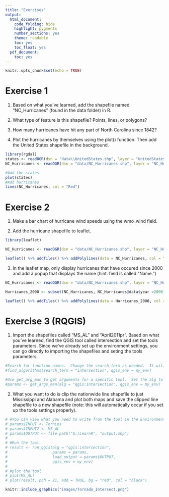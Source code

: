 ```yaml
---
title: "Exercises"
output:
  html_document:
    code_folding: hide
    highlight: pygments
    number_sections: yes
    theme: readable
    toc: yes
    toc_float: yes
  pdf_document:
    toc: yes
---
```


```r
knitr::opts_chunk$set(echo = TRUE)
```

# Exercise 1

1. Based on what you've learned, add the shapefile named "NC_Hurricanes" (found in the data folder) in R.

2. What type of feature is this shapefile?  Points, lines, or polygons?

3. How many hurricanes have hit any part of North Carolina since 1842?  

4. Plot the hurricanes by themselves using the plot() function.  Then add the United States shapefile in the background.
```r
library(rgdal)
states <- readOGR(dsn = "data\\UnitedStates.shp", layer = "UnitedStates", verbose = FALSE)
NC_Hurricanes <- readOGR(dsn = "data/NC_Hurricanes.shp", layer = "NC_Hurricanes", verbose = FALSE)

#Add the states
plot(states)
#Add hurricanes
lines(NC_Hurricanes, col = "Red")
```

# Exercise 2

1. Make a bar chart of hurricane wind speeds using the wmo_wind field.

2. Add the hurricane shapefile to leaflet.

```r
library(leaflet)

NC_Hurricanes <- readOGR(dsn = "data/NC_Hurricanes.shp", layer = "NC_Hurricanes", verbose = FALSE)

leaflet() %>% addTiles() %>% addPolylines(data = NC_Hurricanes, col = "red")
```

3. In the leaflet map, only display hurricanes that have occured since 2000 and add a popup that displays the name (hint: field is called "Name.")

```r
NC_Hurricanes <- readOGR(dsn = "data/NC_Hurricanes.shp", layer = "NC_Hurricanes", verbose = FALSE)

Hurricanes_2000 <- subset(NC_Hurricanes, NC_Hurricanes@data$year >2000)

leaflet() %>% addTiles() %>% addPolylines(data = Hurricanes_2000, col = "red", popup = ~paste("Hurricane Name: ", Name))

```

# Exercise 3 (RQGIS)

1. Import the shapefiles called "MS_AL" and "April2011pr".  Based on what you've learned, find the QGIS tool called intersection and set the tools parameters.  Since we've already set up the environment settings, you can go directly to importing the shapefiles and seting the tools parameters.

```r
#Search for function names.  Change the search term as needed.  It will provide the folder name and name of the tool that you will use below.
#find_algorithms(search_term = "intersection", qgis_env = my_env)

#Use get_arg_man to get arguments for a specific tool.  Set the alg to the folder (QGIS) and the specific tool.  Then set the environment containing the paths to run QIGS API to "my_env"
#params <- get_args_man(alg = "qgis:intersection", qgis_env = my_env)
```

2. What you want to do is clip the nationwide line shapefile to just Mississippi and Alabama and plot both maps and save the clipped line shapefile to a new shapefile (note: this will automatically occur if you set up the tools settings properly).

``` r
# #You can view what you need to write from the tool in the Environment tab
# params$INPUT <- TornLns
# params$INPUT2 <- MS_AL
# params$OUTPUT <- file.path("G:/LearnR", "output.shp")
# 
# #Run the tool.  
# result <- run_qgis(alg = "qgis:intersection",
#                    params = params,
#                    load_output = params$OUTPUT,
#                    qgis_env = my_env)
# 
# #plot the tool
# plot(MS_AL)
# plot(result, pch = 21, add = TRUE, bg = "red", col = "black")
```

 ```r
 knitr::include_graphics("images/Tornado_Intersect.png") 
 ``` 
